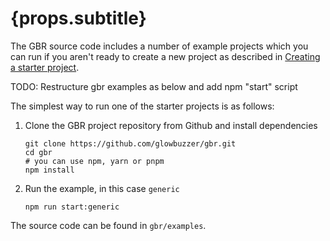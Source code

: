 # {props.subtitle}

The GBR source code includes a number of example projects which you can run if you aren't ready to create a new project as described in
[Creating a starter project](starter_project).

TODO: Restructure gbr examples as below and add npm "start" script

The simplest way to run one of the starter projects is as follows:

1. Clone the GBR project repository from Github and install dependencies

    ```shell
    git clone https://github.com/glowbuzzer/gbr.git
    cd gbr
    # you can use npm, yarn or pnpm
    npm install
    ```

2. Run the example, in this case `generic`

    ```shell
    npm run start:generic
    ```

The source code can be found in `gbr/examples`.
